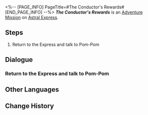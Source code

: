 <%-- [PAGE_INFO]
PageTitle=#The Conductor's Rewards#
[END_PAGE_INFO] --%>
{{Stub|Dialogue.}}
{{Mission Infobox
|id            = 4050005
|title         = 
|image         = <!--Mission The Conductor's Rewards.png-->
|type          = Adventure
|event_name    = 
|chapter       = 
|requirements  = 
* [[Trailblaze Mission]] ''[[Travelers on a Winter Night]]'' completed
* Reach [[Trailblaze Level]] 12
|summary       = <!--official mission summary from Fate's Atlas-->
|characters    = Pom-Pom; Trailblazer
|startLocation = [[Astral Express]] - [[Parlor Car]]
|world         = Astral Express
|area          = Parlor Car
|prev          = 
|next          = 
|rewards       = Stellar Jade*10; Adventure Log*2; Sparse Aether*3; Credit*15,000
}}
'''''The Conductor's Rewards''''' is an [[Adventure Mission]] on [[Astral Express]].

==Steps==
# Return to the Express and talk to Pom-Pom

<!--
==Gameplay Notes==

--><!--
==Trial Character==

-->
==Dialogue==
{{Stub Dialogue}}
{{Dialogue End}}

===Return to the Express and talk to Pom-Pom{{subst:void|<!--405000502-->}}===
{{Mission Description|type=adventure|location=Parlor Car|update|Pom-Pom seems to have something to give you, go back and have a look.}}
{{Dialogue Start}}
:{{tx}}
{{Dialogue End}}

==Other Languages==
{{Other Languages
|en   = The Conductor's Rewards
|zhs  = 列车长的馈赠
|zht  = 列車長的饋贈
|ja   = 車掌からの贈り物
|ko   = 차장님의 선물
|es   = Regalos del revisor
|fr   = Les récompenses du conducteur
|ru   = Награды проводника
|th   = ของขวัญจากกัปตันรถไฟ
|vi   = Quà Tặng Của Tàu Trưởng
|de   = Die Belohnungen des Schaffners
|id   = Hadiah Kondektur
|pt   = Recompensas do Condutor
}}

==Change History==
{{Change History|1.0}}

